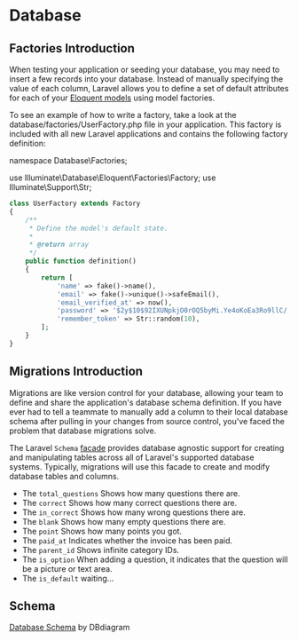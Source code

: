 # Database

## Factories Introduction
When testing your application or seeding your database, you may need to insert a few records into your database. Instead of manually specifying the value of each column, Laravel allows you to define a set of default attributes for each of your [Eloquent models](https://laravel.com/docs/9.x/eloquent) using model factories.

To see an example of how to write a factory, take a look at the database/factories/UserFactory.php file in your application. This factory is included with all new Laravel applications and contains the following factory definition:

namespace Database\Factories;

use Illuminate\Database\Eloquent\Factories\Factory;
use Illuminate\Support\Str;

```php copy
class UserFactory extends Factory
{
    /**
     * Define the model's default state.
     *
     * @return array
     */
    public function definition()
    {
        return [
            'name' => fake()->name(),
            'email' => fake()->unique()->safeEmail(),
            'email_verified_at' => now(),
            'password' => '$2y$10$92IXUNpkjO0rOQ5byMi.Ye4oKoEa3Ro9llC/.og/at2.uheWG/igi', // password
            'remember_token' => Str::random(10),
        ];
    }
}
```

## Migrations Introduction
Migrations are like version control for your database, allowing your team to define and share the application's database schema definition. If you have ever had to tell a teammate to manually add a column to their local database schema after pulling in your changes from source control, you've faced the problem that database migrations solve.

The Laravel `Schema` [facade](https://laravel.com/docs/9.x/facades) provides database agnostic support for creating and manipulating tables across all of Laravel's supported database systems. Typically, migrations will use this facade to create and modify database tables and columns.

* The `total_questions` Shows how many questions there are.
* The `correct` Shows how many correct questions there are.
* The `in_correct` Shows how many wrong questions there are.
* The `blank` Shows how many empty questions there are.
* The `point` Shows how many points you got.
* The `paid_at` Indicates whether the invoice has been paid.
* The `parent_id` Shows infinite category IDs.
* The `is_option` When adding a question, it indicates that the question will be a picture or text area.
* The `is_default` waiting...

## Schema

[Database Schema](https://dbdiagram.io/d/632f5e447b3d2034ffa94a7d) by DBdiagram
